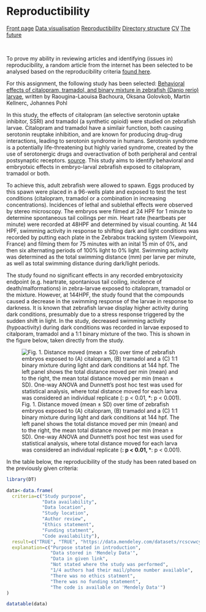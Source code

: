 
# Reproductibility
<body id="start">
<div class="topnav">
  <a href='index.html#frontpage'>Front page</a>
  <a href='data-visualisation.html#data-visualisation'>Data visualisation</a>
  <a href='reproductibility.html#Reproductibility'>Reproductibility</a>
  <a href='sorting-directories.html#sorting-directories'>Directory structure</a>
  <a href='cv.html#cv'>CV</a>
  <a href='plan-for-future.html#plan-for-future'>The future</a>
</div>

&nbsp;

To prove my ability in reviewing articles and identifying (issues in) reproducibility, a random article from the internet has been selected to be analysed based on the reproducibility criteria [found here](https://www.researchgate.net/publication/340244621_Reproducibility_and_reporting_practices_in_COVID-19_preprint_manuscripts).

For this assignment, the following study has been selected: [Behavioral effects of citalopram, tramadol, and binary mixture in zebrafish (Danio rerio) larvae](https://www.sciencedirect.com/science/article/pii/S0045653519318119?via%3Dihub), written by Raougina-Laouisa Bachoura, Oksana Golovkob, Martin Kellnerc, Johannes Pohl

In this study, the effects of citalopram (an selective serotonin uptake inhibitor, SSRI) and tramadol (a synthetic opioid) were studied on zebrafish larvae. Citalopram and tramadol have a similair function, both causing serotonin reuptake inhibition, and are known for producing drug-drug interactions, leading to serotonin syndrome in humans. Serotonin syndrome is a potentially life-threatening but highly varied syndrome, created by the use of serotonergic drugs and overactivation of both peripheral and central postsynaptic receptors. [source](https://www.ncbi.nlm.nih.gov/pmc/articles/PMC3865832/). This study aims to identify behavioral and embryotxic effects in embryo-larval zebrafish exposed to citalopram, tramadol or both.

To achieve this, adult zebrafish were allowed to spawn. Eggs produced by this spawn were placed in a 96-wells plate and exposed to test the test conditions (citalopram, tramadol or a combination in increasing concentrations). Incidences of lethal and sublethal effects were observed by stereo microscopy. The embryos were filmed at 24 HPF for 1 minute to determine spontaneous tail coilings per min. Heart rate (heartbeats per minute) were recorded at 48HPF and determined by visual counting. At 144 HPF, swimming activity in response to shifting dark and light conditions was recorded by putting each plate in the Zebrabox tracking system (Viewpoint, France) and filming them for 75 minutes with an inital 15 min of 0%, and then six alternating periods of 100% light to 0% light. Swimming activity was determined as the total swimming distance (mm) per larve per minute, as well as total swimming distance during dark/light periods.

The study found no significant effects in any recorded embryotoxicity endpoint (e.g. heartrate, spontanious tail coiling, incidence of death/malformations) in zebra-larvae exposed to citalopram, tramadol or the mixture. However, at 144HPF, the study found that the compounds caused a decrease in the swimming response of the larvae in response to darkness. It is known that zebrafish larvae display higher activity during dark conditions, presumably due to a stress response triggered by the sudden shift in light. In the study, decreased swimming activity (hypoactivity) during dark conditions was recorded in larvae exposed to citalporam, tramadol and a 1:1 binary mixture of the two. This is shown in the figure below, taken directly from the study.

![Fig. 1. Distance moved (mean ± SD) over time of zebrafish embryos exposed to (A) citalopram, (B) tramadol and a (C) 1:1 binary mixture during light and dark conditions at 144 hpf. The left panel shows the total distance moved per min (mean) and to the right, the mean total distance moved per min (mean ± SD). One-way ANOVA and Dunnett's post hoc test was used for statistical analysis, where total distance moved for each larva was considered an individual replicate (**: p < 0.01, ***: p < 0.001).](./images/1-s2.0-S0045653519318119-gr1_lrg.jpg)

In the table below, the reproducibility of the study has been rated based on the previously given criteria:

```r
library(DT)

data<-data.frame(
  criteria=c("Study purpose",
             "Data availability",
             "Data location",
             "Study location",
             "Author review",
             "Ethics statement",
             "Funding statment",
             "Code availability"),
  result=c("TRUE", "TRUE", "https://data.mendeley.com/datasets/rcscvwcyx4/2", "FALSE", "1/4", "FALSE", "FALSE", "TRUE" ),
  explanation=c("Purpose stated in introduction",
                "Data stored in 'Mendely Data'",
                "Data in given link",
                "Not stated where the study was performed",
                "1/4 authors had their mail/phone number available",
                "There was no ethics statment",
                "There was no funding statement",
                "The code is available on 'Mendely Data'")
)

datatable(data)
```

